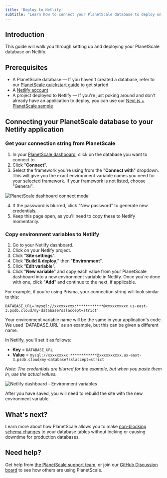 ```yaml
---
title: 'Deploy to Netlify'
subtitle: "Learn how to connect your PlanetScale database to deploy on Netlify"
---
```


## Introduction

This guide will walk you through setting up and deploying your PlanetScale database on Netlify.

## Prerequisites

- A PlanetScale database &mdash; If you haven't created a database, refer to our [PlanetScale quickstart guide](/tutorials/planetscale-quick-start-guide#getting-started-—-planetscale-dashboard) to get started
- A [Netlify account](https://netlify.com/)
- A project deployed to Netlify &mdash; If you're just poking around and don't already have an application to deploy, you can use our [Next.js + PlanetScale sample](/tutorials/connect-nextjs-app)

## Connecting your PlanetScale database to your Netlify application

### Get your connection string from PlanetScale

1. In your [PlanetScale dashboard](https://app.planetscale.com), click on the database you want to connect to.
2. Click "**Connect**".
3. Select the framework you're using from the "**Connect with**" dropdown. This will give you the exact environment variable names you need for your selected framework. If your framework is not listed, choose "General".

![PlanetScale dashboard connect modal](/img/docs/prisma-connection-modal.png)

4. If the password is blurred, click "New password" to generate new credentials.
5. Keep this page open, as you'll need to copy these to Netlify momentarily.

### Copy environment variables to Netlify

1. Go to your Netlify dashboard.
2. Click on your Netlify project.
3. Click "**Site settings**".
4. Click "**Build & deploy**," then "**Environment**".
5. Click "**Edit variable**".
5. Click "**New variable**" and copy each value from your PlanetScale dashboard into a new environment variable in Netlify. Once you're done with one, click "**Add**" and continue to the next, if applicable.

For example, if you're using Prisma, your connection string will look similar to this:

```
DATABASE_URL='mysql://xxxxxxxxx:************@xxxxxxxxxx.us-east-3.psdb.cloud/my-database?sslaccept=strict'
```

<InfoBlock type='note'>
  Your environment variable name will be the same in your application's code. We used `DATABASE_URL` as an example, but this can be given a different name.
</InfoBlock>

In Netlify, you'll set it as follows:

- **Key** = `DATABASE_URL`
- **Value** = `mysql://xxxxxxxxx:************@xxxxxxxxxx.us-east-3.psdb.cloud/my-database?sslaccept=strict`

*Note: The credentials are blurred for the example, but when you paste them in, use the actual values.*

![Netlify dashboard - Environment variables](/img/docs/netlify-environment-variables.png)

After you have saved, you will need to rebuild the site with the new environment variable.

## What's next?

Learn more about how PlanetScale allows you to make [non-blocking schema changes](/concepts/nonblocking-schema-changes) to your database tables without locking or causing downtime for production databases.

## Need help?

Get help from [the PlanetScale support team](https://support.planetscale.com/), or join our [GitHub Discussion board](https://github.com/planetscale/discussion/discussions) to see how others are using PlanetScale.

